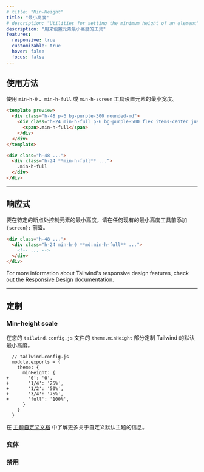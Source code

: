 ```yaml
---
# title: "Min-Height"
title: "最小高度"
# description: "Utilities for setting the minimum height of an element"
description: "用来设置元素最小高度的工具"
features:
  responsive: true
  customizable: true
  hover: false
  focus: false
---
```




## 使用方法

<!-- Set the minimum height of an element using the `min-h-0`, `min-h-full`, or `min-h-screen` utilities. -->
使用 `min-h-0` 、`min-h-full` 或 `min-h-screen` 工具设置元素的最小宽度。

```html purple
<template preview>
  <div class="h-48 p-6 bg-purple-300 rounded-md">
    <div class="h-24 min-h-full p-6 bg-purple-500 flex items-center justify-center rounded text-white font-semibold">
      <span>.min-h-full</span>
    </div>
  </div>
</template>

<div class="h-48 ...">
  <div class="h-24 **min-h-full** ...">
    .min-h-full
  </div>
</div>
```

---

## 响应式

<!-- To control the min-height of an element at a specific breakpoint, add a `{screen}:` prefix to any existing min-height utility. -->
要在特定的断点处控制元素的最小高度，请在任何现有的最小高度工具前添加 `{screen}:` 前缀。

```html
<div class="h-48 ...">
  <div class="h-24 min-h-0 **md:min-h-full** ...">
    <!-- ... -->
  </div>
</div>
```

For more information about Tailwind's responsive design features, check out the [Responsive Design](/docs/responsive-design) documentation.

---

## 定制

### Min-height scale

<!-- Customize Tailwind's default min-height scale in the `theme.minHeight` section of your `tailwind.config.js` file. -->
在您的 `tailwind.config.js` 文件的 `theme.minHeight` 部分定制 Tailwind 的默认最小高度。

```diff-js
  // tailwind.config.js
  module.exports = {
    theme: {
      minHeight: {
+       '0': '0',
+       '1/4': '25%',
+       '1/2': '50%',
+       '3/4': '75%',
+       'full': '100%',
      }
    }
  }
```

<!-- Learn more about customizing the default theme in the [theme customization documentation](/docs/theme#customizing-the-default-theme). -->
在 [主题自定义文档](/docs/theme#customizing-the-default-theme) 中了解更多关于自定义默认主题的信息。

### 变体

<Variants plugin="minHeight" name="min-height" />

### 禁用

<Disabling plugin="minHeight" name="min-height" />
